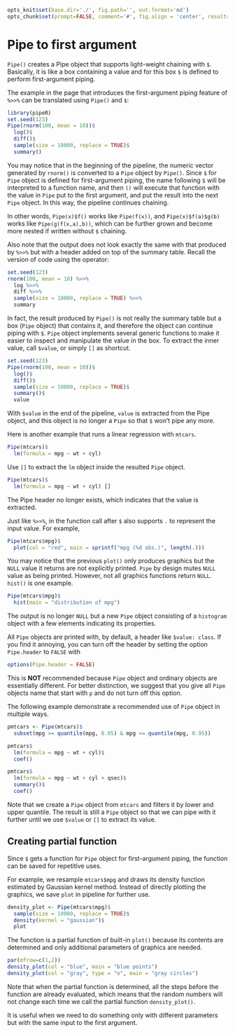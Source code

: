 ```r
opts_knit$set(base.dir='./', fig.path='', out.format='md')
opts_chunk$set(prompt=FALSE, comment='#', fig.align = 'center', results='markup')
```

# Pipe to first argument

`Pipe()` creates a Pipe object that supports light-weight chaining with `$`. Basically, it is like a box containing a value and for this box `$` is defined to perform first-argument piping.

The example in the page that introduces the first-argument piping feature of `%>>%` can be translated using `Pipe()` and `$`:

```r
library(pipeR)
set.seed(123)
Pipe(rnorm(100, mean = 10))$
  log()$
  diff()$
  sample(size = 10000, replace = TRUE)$
  summary()
```

You may notice that in the beginning of the pipeline, the numeric vector generated by `rnorm()` is converted to a `Pipe` object by `Pipe()`. Since `$` for `Pipe` object is defined for first-argument piping, the name following `$` will be interpreted to a function name, and then `()` will execute that function with the value in `Pipe` put to the first argument, and put the result into the next `Pipe` object. In this way, the pipeline continues chaining.

In other words, `Pipe(x)$f()` works like `Pipe(f(x))`, and `Pipe(x)$f(a)$g(b)` works like `Pipe(g(f(x,a),b))`, which can be further grown and become more nested if written without `$` chaining. 

Also note that the output does not look exactly the same with that produced by `%>>%` but with a header added on top of the summary table. Recall the version of code using the operator:

```r
set.seed(123)
rnorm(100, mean = 10) %>>%
  log %>>%
  diff %>>%
  sample(size = 10000, replace = TRUE) %>>%
  summary
```

In fact, the result produced by `Pipe()` is not really the summary table but a box (`Pipe` object) that contains it, and therefore the object can continue piping with `$`. `Pipe` object implements several generic functions to make it easier to inspect and manipulate the value in the box. To extract the inner value, call `$value`, or simply `[]` as shortcut.

```r
set.seed(123)
Pipe(rnorm(100, mean = 10))$
  log()$
  diff()$
  sample(size = 10000, replace = TRUE)$
  summary()$
  value
```

With `$value` in the end of the pipeline, `value` is extracted from the Pipe object, and this object is no longer a `Pipe` so that `$` won't pipe any more.

Here is another example that runs a linear regression with `mtcars`.

```r
Pipe(mtcars)$
  lm(formula = mpg ~ wt + cyl)
```

Use `[]` to extract the `lm` object inside the resulted `Pipe` object.

```r
Pipe(mtcars)$
  lm(formula = mpg ~ wt + cyl) []
```

The Pipe header no longer exists, which indicates that the value is extracted.

Just like `%>>%`, in the function call after `$` also supports `.` to represent the input value. For example,

```r
Pipe(mtcars$mpg)$
  plot(col = "red", main = sprintf("mpg (%d obs.)", length(.)))
```

You may notice that the previous `plot()` only produces graphics but the `NULL` value it returns are not explicitly printed. `Pipe` by design mutes `NULL` value as being printed. However, not all graphics functions return `NULL`. `hist()` is one example.

```r
Pipe(mtcars$mpg)$
  hist(main = "distribution of mpg")
```

The output is no longer `NULL` but a new `Pipe` object consisting of a `histogram` object with a few elements indicating its properties. 

All `Pipe` objects are printed with, by default, a header like `$value: class`. If you find it annoying, you can turn off the header by setting the option `Pipe.header` to `FALSE` with

```r
options(Pipe.header = FALSE)
```

This is **NOT** recommended because `Pipe` object and ordinary objects are essentially different. For better distinction, we suggest that you give  all `Pipe` objects name that start with `p` and do not turn off this option.

The following example demonstrate a recommended use of `Pipe` object in multiple ways.

```r
pmtcars <- Pipe(mtcars)$
  subset(mpg >= quantile(mpg, 0.05) & mpg <= quantile(mpg, 0.95))

pmtcars$
  lm(formula = mpg ~ wt + cyl)$
  coef()

pmtcars$
  lm(formula = mpg ~ wt + cyl + qsec)$
  summary()$
  coef()
```

Note that we create a `Pipe` object from `mtcars` and filters it by lower and upper quantile. The result is still a `Pipe` object so that we can pipe with it further until we use `$value` or `[]` to extract its value.

## Creating partial function

Since `$` gets a function for `Pipe` object for first-argument piping, the function can be saved for repetitive uses.

For example, we resample `mtcars$mpg` and draws its density function estimated by Gaussian kernel method. Instead of directly plotting the graphics, we save `plot` in pipeline for further use.

```r
density_plot <- Pipe(mtcars$mpg)$
  sample(size = 10000, replace = TRUE)$
  density(kernel = "gaussian")$
  plot
```

The function is a partial function of built-in `plot()` because its contents are determined and only additional parameters of graphics are needed.

```r
par(mfrow=c(1,2))
density_plot(col = "blue", main = "blue points")
density_plot(col = "gray", type = "o", main = "gray circles")
```

Note that when the partial function is determined, all the steps before the function are already evaluated, which means that the random numbers will not change each time we call the partial function `density_plot()`.

It is useful when we need to do something only with different parameters but with the same input to the first argument.
